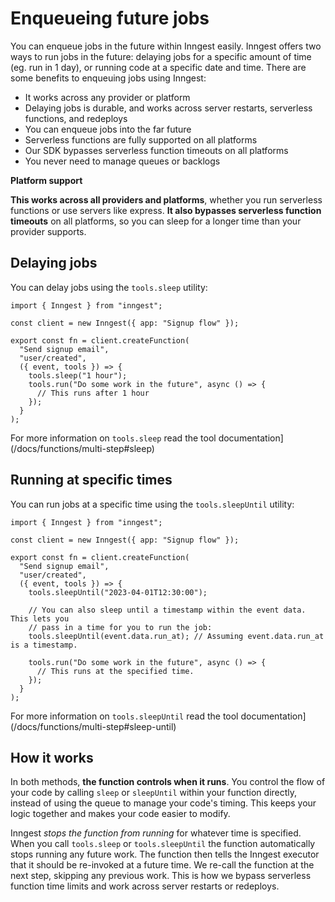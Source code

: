 # Enqueueing future jobs

You can enqueue jobs in the future within Inngest easily.  Inngest offers two ways to run jobs in the future:  delaying jobs for a specific amount of time (eg. run in 1 day), or running code at a specific date and time.  There are some benefits to enqueuing jobs using Inngest:

- It works across any provider or platform
- Delaying jobs is durable, and works across server restarts, serverless functions, and redeploys
- You can enqueue jobs into the far future
- Serverless functions are fully supported on all platforms
- Our SDK bypasses serverless function timeouts on all platforms
- You never need to manage queues or backlogs

**Platform support**

**This works across all providers and platforms**, whether you run serverless functions or use servers like express.  **It also bypasses serverless function timeouts** on all platforms, so you can sleep for a longer time than your provider supports.

## Delaying jobs

You can delay jobs using the `tools.sleep` utility:

```tsx
import { Inngest } from "inngest";

const client = new Inngest({ app: "Signup flow" });

export const fn = client.createFunction(
  "Send signup email",
  "user/created",
  ({ event, tools }) => {
    tools.sleep("1 hour");
    tools.run("Do some work in the future", async () => {
      // This runs after 1 hour
    });
  }
);
```

For more information on `tools.sleep` read the tool documentation](/docs/functions/multi-step#sleep)


## Running at specific times

You can run jobs at a specific time using the `tools.sleepUntil` utility:

```tsx
import { Inngest } from "inngest";

const client = new Inngest({ app: "Signup flow" });

export const fn = client.createFunction(
  "Send signup email",
  "user/created",
  ({ event, tools }) => {
    tools.sleepUntil("2023-04-01T12:30:00");

    // You can also sleep until a timestamp within the event data.  This lets you
    // pass in a time for you to run the job:
    tools.sleepUntil(event.data.run_at); // Assuming event.data.run_at is a timestamp.
    
    tools.run("Do some work in the future", async () => {
      // This runs at the specified time.
    });
  }
);
```

For more information on `tools.sleepUntil` read the tool documentation](/docs/functions/multi-step#sleep-until)

## How it works

In both methods, **the function controls when it runs**.  You control the flow of your code by calling `sleep` or `sleepUntil` within your function directly,
instead of using the queue to manage your code's timing.  This keeps your logic together and makes your code easier to modify.

Inngest *stops the function from running* for whatever time is specified.  When you call `tools.sleep` or `tools.sleepUntil` the function automatically stops running any future work. The function then tells the Inngest executor that it should be re-invoked at a future time.  We re-call the function at the next step, skipping any previous work.  This is how we bypass serverless function time limits and work across server restarts or redeploys.
